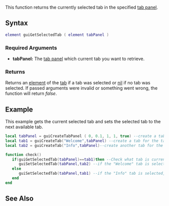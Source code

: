 {{Client function}}

This function returns the currently selected tab in the specified [[/Element/GUI/Tab_panel.md|tab panel]].

==Syntax== 
<syntaxhighlight lang="lua">
element guiGetSelectedTab ( element tabPanel )
</syntaxhighlight> 
{{OOP||[[/Element/GUI/Tab_panel.md|GuiTabPanel]]:getSelectedTab|selectedTab|guiSetSelectedTab}}

===Required Arguments=== 
*'''tabPanel:''' The [[/Element/GUI/Tab_panel.md|tab panel]] which current tab you want to retrieve.

===Returns===
Returns an [[/element.md|element]] of the [[/Element/GUI/Tab.md|tab]] if a tab was selected or [[/nil.md|nil]] if no tab was selected. If passed arguments were invalid or something went wrong, the function will return ''false''.

==Example==
This example gets the current selected tab and sets the selected tab to the next available tab.
<syntaxhighlight lang="lua">
local tabPanel = guiCreateTabPanel ( 0, 0.1, 1, 1, true) --create a tab panel which fills the whole window
local tab1 = guiCreateTab("Welcome",tabPanel) --create a tab for the tab panel above
local tab2 = guiCreateTab("Info",tabPanel)--create another tab for the tab panel at the top

function check()
   if(guiGetSelectedTab(tabPanel)==tab1)then --Check what tab is currently shown
      guiSetSelectedTab(tabPanel,tab2) --if the "Welcome" tab is selected, change it to tab2("Info" tab)
   else
      guiSetSelectedTab(tabPanel,tab1) --if the "Info" tab is selected, change it to tab1("Welcome" tab)
   end
end
</syntaxhighlight>

==See Also==
{{GUI functions}}
